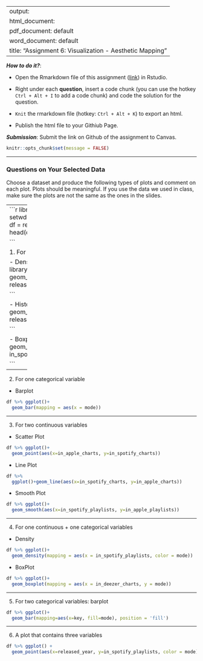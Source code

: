 
---
output: 
  html_document:
  pdf_document: default
  word_document: default
title: "Assignment 6: Visualization - Aesthetic Mapping"
---

***How to do it?***: 

- Open the Rmarkdown file of this assignment ([link](assignment6.Rmd)) in Rstudio. 

- Right under each **question**, insert  a code chunk (you can use the hotkey `Ctrl + Alt + I` to add a code chunk) and code the solution for the question. 

- `Knit` the rmarkdown file (hotkey: `Ctrl + Alt + K`) to export an html.  

-  Publish the html file to your Githiub Page. 

***Submission***: Submit the link on Github of the assignment to Canvas.

```r
knitr::opts_chunk$set(message = FALSE)
```

-------

### Questions on Your Selected Data

Choose a dataset and produce the following types of plots and comment on each plot. Plots should be meaningful. If you use the data we used in class, make sure the plots are not the same as the ones in the slides. 

-------
```r

library(tidyverse)
setwd("C:/Users/student/Downloads")
df =  read_csv('Spotify-2023.csv')
head(df)

```

1. For one continuous variable:


- Density
```r

library(tidyverse)
library(ggplot2)
df %>% ggplot()+
  geom_density(mapping = aes(x = released_month))


```


- Histogram 
```r

df %>% ggplot()+
  geom_histogram(mapping = aes(x = released_day))


```


- Boxplot
```r

df %>% ggplot()+
  geom_boxplot(mapping = aes(x = in_spotify_playlists))


```

-------

2. For one categorical variable

- Barplot
```r

df %>% ggplot()+
  geom_bar(mapping = aes(x = mode))


```


-------

3. For two continuous variables

- Scatter Plot
```r

df %>% ggplot()+
  geom_point(aes(x=in_apple_charts, y=in_spotify_charts))


```


- Line Plot
```r

df %>% 
  ggplot()+geom_line(aes(x=in_spotify_charts, y=in_apple_charts))


```


- Smooth Plot
```r

df %>% ggplot()+
  geom_smooth(aes(x=in_spotify_playlists, y=in_apple_playlists))


```


-------

4. For one continuous + one categorical variables

- Density
```r

df %>% ggplot()+
  geom_density(mapping = aes(x = in_spotify_playlists, color = mode))


```


- BoxPlot
```r

df %>% ggplot()+
  geom_boxplot(mapping = aes(x = in_deezer_charts, y = mode))


```


-------

5. For two categorical variables: barplot
```r

df %>% ggplot()+
  geom_bar(mapping=aes(x=key, fill=mode), position = 'fill')


```



-------

6. A plot that contains three variables
```r

df %>% ggplot() + 
  geom_point(aes(x=released_year, y=in_spotify_playlists, color = mode))


```



